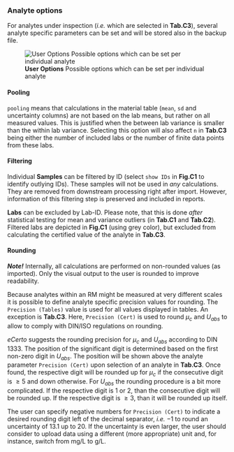 ### Analyte options

For analytes under inspection (*i.e.* which are selected in **Tab.C3**), several analyte specific
parameters can be set and will be stored also in the backup file.

![**User Options** Possible options which can be set per individual analyte](fig/C_Modul_AnalyteOptions.png)

#### Pooling

`pooling` means that calculations in the material table (`mean`, `sd` and uncertainty columns) are 
not based on the lab means, but rather on all measured values. This is justified when the between lab 
variance is smaller than the within lab variance. Selecting this option will also affect `n` in **Tab.C3** 
being either the number of included labs or the number of finite data points from these labs.

#### Filtering

Individual **Samples** can be filtered by ID (select `show IDs` in **Fig.C1** to identify outlying IDs). 
These samples will not be used in *any* calculations. They are removed from downstream processing 
right after import. However, information of this filtering step is preserved and included in reports.

**Labs** can be excluded by Lab-ID. Please note, that this is done *after* statistical testing for 
mean and variance outliers (in **Tab.C1** and **Tab.C2**). Filtered labs are depicted in **Fig.C1** 
(using grey color), but excluded from calculating the certified value of the analyte in **Tab.C3**.

#### Rounding

***Note!***
Internally, all calculations are performed on non-rounded values (as imported). Only the visual output to
the user is rounded to improve readability.

Because analytes within an RM might be measured at very different scales it is possible to define analyte 
specific precision values for rounding. The `Precision (Tables)` value is used for all values displayed
in tables. An exception is **Tab.C3**. Here, `Precision (Cert)` is used to round $\mu_c$ and $U_{abs}$ to 
allow to comply with DIN/ISO regulations on rounding.

*eCerto* suggests the rounding precision for $\mu_c$ and $U_{abs}$ according to DIN 1333. The position
of the significant digit is determined based on the first non-zero digit in $U_{abs}$. The position will be
shown above the analyte parameter `Precision (Cert)` upon selection of an analyte in **Tab.C3**. Once found, 
the respective digit will be rounded up for $\mu_c$ if the consecutive digit is $\ge 5$ and down otherwise.
For $U_{abs}$ the rounding procedure is a bit more complicated. If the respective digit is 1 or 2, than the 
consecutive digit will be rounded up. If the respective digit is $\ge 3$, than it will be rounded up itself.

The user can specify negative numbers for `Precision (Cert)` to indicate a desired rounding digit left of 
the decimal separator, *i.e.* $-1$ to round an uncertainty of 13.1 up to 20. If the uncertainty is even 
larger, the user should consider to upload data using a different (more appropriate) unit and, for instance, 
switch from mg/L to g/L.
